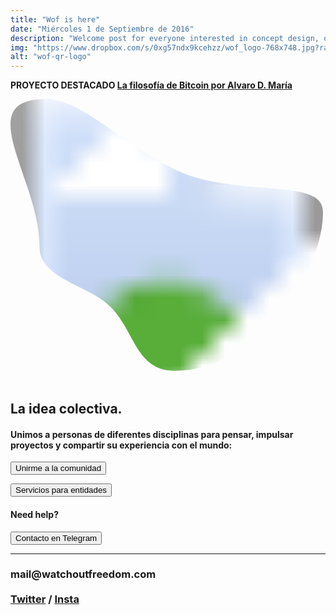 ```yaml
---
title: "Wof is here"
date: "Miércoles 1 de Septiembre de 2016"
description: "Welcome post for everyone interested in concept design, opensource and freedom in general"
img: "https://www.dropbox.com/s/0xg57ndx9kcehzz/wof_logo-768x748.jpg?raw=1"
alt: "wof-qr-logo"
---
```


<aside>
<p><strong>PROYECTO DESTACADO <a href="https://watchoutfreedom.com/7_bitcoin_philosophy">La filosofía de Bitcoin por Alvaro D. María</a> </strong></p>
</aside>

 <svg viewBox="0 0 20 18" xmlns="http://www.w3.org/2000/svg" fill-rule="evenodd" clip-rule="evenodd"
      stroke-linejoin="round">
      <clipPath id="mask">
          <path
              d='M2.217 0c2.348 0 4.661 2.723 8.25 4.484 3.69 1.81 9.375.438 9.375 2.641 0 4.346-4.614 10.125-9.375 10.125-2.52 0-2.54-2.489-4.118-4.066-1.401-1.4-4.507-1.764-4.507-3.809C1.842 5.029-2.543 0 2.217 0z'>
              </path>
      </clipPath>
      <image width="100%" height="100%" clip-path="url(#mask)" preserveAspectRatio="xMidYMid slice"
          href="https://www.dropbox.com/s/a7d5coh1e83nx7k/WOF_LOGO_1_PEOPLE_TEXT_small.jpg?raw=1" />
</svg>

<h2>La idea colectiva.</h2>
<h4><strong>Unimos a personas de diferentes disciplinas</strong> para pensar, impulsar proyectos y compartir su experiencia con el mundo:</h4>

<form className="action" action="https://www.watchoutfreedom.com/0_community" target="_blank">
      <button>Unirme a la comunidad</button>
</form>

<form className="action" action="https://www.watchoutfreedom.com/0_services" target="_blank">
      <button>Servicios para entidades</button>
</form>

<h4>Need help?</h4>

<form className="action" action="https://t.me/info_wof" target="_blank">
      <button>Contacto en Telegram</button>
</form>

<hr></hr>

<h3>
  <strong>mail@watchoutfreedom.com</strong><br></br>
  <a href="https://www.twitter.com/watchout_f/" target="_blank">Twitter</a> / <a href="https://www.instagram.com/watchoutfreedom/" target="_blank">Insta</a>
</h3>
